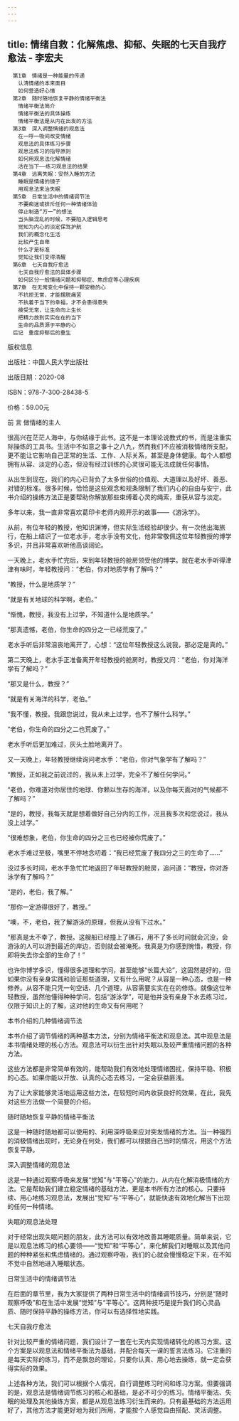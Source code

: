 ```yaml
---
---
---
```

title: 情绪自救：化解焦虑、抑郁、失眠的七天自我疗愈法 - 李宏夫
---


```
　第1章　情绪是一种能量的传递
　　认清情绪的本来面目
　　如何营造好心情
　第2章　随时随地恢复平静的情绪平衡法
　　情绪平衡法简介
　　情绪平衡法的具体操练
　　情绪平衡法是从内在出发的方法
　第3章　深入调整情绪的观息法
　　在一呼一吸间改变情绪
　　观息法的具体练习步骤
　　观息法练习的指导原则
　　如何用观息法化解情绪
　　活在当下——练习观息法的结果
　第4章　远离失眠：安然入睡的方法
　　睡眠是情绪的镜子
　　用观息法来治失眠
　第5章　日常生活中的情绪调节法
　　不要痴迷或排斥任何一种情绪体验
　　停止制造“万一”的想法
　　当头脑混乱的时候，不要陷入逻辑思考
　　觉知为内心的淡定保驾护航
　　我们的概念化生活
　　比较产生自卑
　　什么才是标准
　　觉知让我们变得清醒
　第6章　七天自我疗愈法
　　七天自我疗愈法的具体步骤
　　如何区分一般情绪问题和抑郁症、焦虑症等心理疾病
　第7章　在无常变化中保持一颗安稳的心
　　不抗拒无常，才能摆脱痛苦
　　不执着于当下的幸福，才不会患得患失
　　接受无常，让生命向上生长
　　把精力放到实实在在的当下
　　生命的品质源于平静的心
　后记　重度抑郁后的重生
```

版权信息


出版社：中国人民大学出版社


出版日期：2020-08


ISBN：978-7-300-28438-5


价格：59.00元







前 言 做情绪的主人


很高兴在茫茫人海中，与你结缘于此书。这不是一本理论说教式的书，而是注重实际操练的工具书。生活中不如意之事十之八九，然而我们不应被消极情绪所支配，更不能让它影响自己正常的生活、工作、人际关系，甚至是身体健康。每个人都想拥有从容、淡定的心态，但没有经过训练的心灵很可能无法成就任何事情。

从出生到现在，我们的内心已背负了太多世俗的价值观、大道理以及好坏、善恶、对错的标准。很多时候，恰恰是这些观念和规条限制了我们内心的自由与安宁，此书介绍的操练方法正是要帮助你解放那些束缚着心灵的绳索，重获从容与淡定。

多年以来，我一直非常喜欢葛印卡老师内观开示的故事——《游泳学》。

从前，有位年轻的教授，他知识渊博，但实际生活经验却很少。有一次他出海旅行，在船上结识了一位老水手，老水手没有文化，他非常敬佩这位年轻教授的博学多识，并且非常喜欢听他高谈阔论。

一天晚上，老水手忙完后，来到年轻教授的舱房领受他的博学。就在老水手听得津津有味时，年轻教授问：“老伯，你对地质学有了解吗？”

“教授，什么是地质学？”

“就是有关地球的科学啊，老伯。”

“惭愧，教授，我没有上过学，不知道什么是地质学。”

“那真遗憾，老伯，你生命的四分之一已经荒废了。”

老水手听后非常沮丧地离开了，心想：“这位年轻教授这么说我，那必定是真的。”

第二天晚上，老水手正准备离开年轻教授的舱房时，教授又问：“老伯，你对海洋学有了解吗？”

“那又是什么，教授？”

“就是有关海洋的科学，老伯。”

“我不懂，教授。我跟您说过，我从未上过学，也不了解什么科学。”

“老伯，你生命的四分之二也荒废了。”

老水手听后更加难过，灰头土脸地离开了。

又一天晚上，年轻教授继续询问老水手：“老伯，你对气象学有了解吗？”

“教授，正如我之前说过的，我从未上过学，完全不了解任何学问。”

“老伯，你难道对你居住的地球、你赖以生存的海洋，以及你每天面对的气候都不了解吗？”

“是的，教授，我每天就是想着做好自己分内的工作，况且我多次和您说过，我从没上过学。”

“很难想象，老伯，你生命的四分之三也已经被你荒废了。”

老水手难过至极，嘴里不停地念叨着：“我已经荒废了我四分之三的生命了……”

没过多长时间，老水手急忙忙地返回了年轻教授的舱房，追问道：“教授，你对游泳学有了解吗？”

“是的，老伯，我了解。”

“那你一定游得很好了，教授。”

“噢，不，老伯，我了解游泳的原理，但我从没有下过水。”

“那真是太不幸了，教授。这艘船已经撞上了礁石，用不了多长时间就会沉没，会游泳的人可以游到最近的岸边，否则就会被淹死。我真是为你感到惋惜，教授，你即将失去你全部的生命了！”

也许你博学多识，懂得很多道理和学问，甚至能够“长篇大论”，这固然是好的，但如果你没有亲身实践和验证那些道理，又有什么用呢？从容是一种心态，也是一种修养。从容不能只凭一句空话、几个道理，从容需要实实在在的修炼。就像这位年轻教授，虽然他懂得种种学问，包括“游泳学”，可是他并没有亲身下水去练习过，仅限于知识上的了解，这对他的生命又有何用呢？

本书介绍的几种情绪调节法

本书介绍了调节情绪的两种基本方法，分别为情绪平衡法和观息法。其中观息法是本书情绪处理的核心方法。观息法可以衍生出针对失眠以及较严重情绪问题的各种方法。

这些方法都是非常简单有效的，能帮助我们有效地处理情绪困扰，保持平稳、积极的心态。如果你能以开放、认真的心态去练习，一定会获益匪浅。

为了让大家能够灵活地运用这些方法，在较短时间内收获良好的效果，在此，我先对这些方法做一个简要的介绍。

随时随地恢复平静的情绪平衡法

这是一种随时随地都可以使用的、利用深呼吸来应对突发情绪的方法。当一种强烈的消极情绪出现时，无论身在何处，我们都可以根据自己当时的情况，用这个方法恢复平静。

深入调整情绪的观息法

这是一种通过观察呼吸来发展“觉知”与“平等心”的能力，从内在化解消极情绪的方法。它是帮助我们建立稳定情绪的基础方法，更是本书所有方法的核心。只要持续、用心地练习观息法，发展出“觉知”与“平等心”，就能快速有效地化解当下出现的任何一种情绪。

失眠的观息法处理

对于经常出现失眠问题的朋友，此方法可以有效地改善其睡眠质量。简单来说，它是以观息法练习的核心要领——“觉知”和“平等心”，来化解我们对睡眠以及其他问题的种种紧张和焦虑情绪的。通过观察呼吸，我们的心就会慢慢稳定下来，在不知不觉中自然地进入睡眠状态。

日常生活中的情绪调节法

在后面的章节里，我为大家提供了两种日常生活中的情绪调节技巧，分别是“随时观察呼吸”和在生活中发展“觉知”与“平等心”。这两种技巧是提升我们的心灵品质、随时保持平静的操练方法，你可以有选择性地实践。

七天自我疗愈法

针对比较严重的情绪问题，我们设计了一套在七天内实现情绪转化的练习方案。这个方案是以观息法和情绪平衡法为基础，并配合每天一课的誓言法练习。它注重的是每天实际的练习，而不是飘忽的理论，只要你认真、用心地去操练，就一定会获得实际的效果。

上述各种方法，我们可以根据个人情况，自行调整练习时间和练习方案。但要强调的是，观息法是情绪调节练习的核心和基础，是必不可少的练习。情绪平衡法、失眠的处理及其他操练方案，都是从观息法练习衍生而来的。只有最基础的方法运用好了，其他方法才能更好地为我们所用，才能按个人感觉自由搭配、灵活调整。